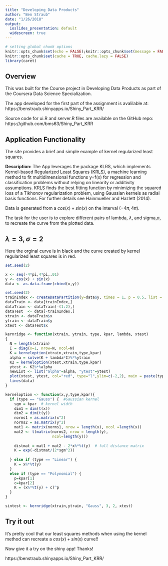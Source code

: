 ```yaml
---
title: "Developing Data Products"
author: "Ben Straub"
date: "1/26/2018"
output: 
  ioslides_presentation: default
  widescreen: true
---
```


<style type="text/css">
slides > slide:not(.nobackground):after {
  content: '';
}
</style>

```r
# setting global chunk options
knitr::opts_chunk$set(echo = FALSE);knitr::opts_chunk$set(message = FALSE);knitr::opts_chunk$set(warning = FALSE);knitr::opts_chunk$set(comment = "")
knitr::opts_chunk$set(cache = TRUE, cache.lazy = FALSE)
library(caret)
```

## Overview

This was built for the Course project in Developing Data Products as part of the Coursera Data Science Specialization.

The app developed for the first part of the assignment is avalilable at: https://benstraub.shinyapps.io/Shiny_Part_KRR/

Source code for ui.R and server.R files are available on the GitHub repo: https://github.com/bms63/Shiny_Part_KRR

## Application Functionality

The site provides a brief and simple example of kernel regularized least squares.

__Description:__ The App leverages the package KLRS, which implements Kernel-based Regularized Least Squares (KRLS), a machine learning method to fit multidimensional functions y=f(x) for regression and classification problems without relying on linearity or additivity assumptions. KRLS finds the best fitting function by minimizing the squared loss of a Tikhonov regularization problem, using Gaussian kernels as radial basis functions. For further details see Hainmueller and Hazlett (2014).

Data is generated from a $cos(x)+sin(x)$ on the interval $(-4\pi, 4\pi)$.

The task for the user is to explore different pairs of lambda, $\lambda$, and sigma,$\sigma$, to recreate the curve from the plotted data.

## $\lambda = 3, \sigma=2$

Here the orginal curve is in black and the curve created by kernel regularized least squares is in red.

```r
set.seed(2)

x <- seq(-4*pi,4*pi,.01)
y <- cos(x) + sin(x)
data <- as.data.frame(cbind(x,y))

set.seed(2)
trainIndex <- createDataPartition(y=data$y, times = 1, p = 0.5, list = FALSE)
dataTrain <- data[trainIndex,]
dataTrain <- dataTrain[-(1:2),]
dataTest  <- data[-trainIndex,]
xtrain <- dataTrain$x
ytrain <- dataTrain$y
xtest <- dataTest$x

kernridge <- function(xtrain, ytrain, type, kpar, lambda, xtest)
{
  N = length(xtrain)
  I = diag(x=1, nrow=N, ncol=N)
  K = kerneloption(xtrain,xtrain,type,kpar)
  alpha = solve(K + lambda*I)%*%ytrain
  K2 = kerneloption(xtest,xtrain,type,kpar)
  ytest <- K2%*%alpha
  newList <- list("alpha"=alpha, "ytest"=ytest)
  plot(xtest, ytest, col="red", type="l",ylim=c(-2,2), main = paste(type, " Kernel", sep =""))
  lines(data)
}

kerneloption <- function(x,y,type,kpar){
  if (type == "Gauss") {  #Gaussian kernel
    sgm = kpar	# kernel width
    dim1 = dim(t(x))
    dim2 = dim(t(y))
    norms1 = as.matrix(x^2)
    norms2 = as.matrix(y^2)
    mat1 <- matrix(norms1, nrow = length(x), ncol =length(x))
    mat2 <- t(matrix(norms2, nrow = length(y), 
                     ncol=length(y)))
    
    distmat = mat1 + mat2 - 2*x%*%t(y)	# full distance matrix
    K = exp(-distmat/(2*sgm^2))
    
  } else if (type == "Linear") {
    K = x%*%t(y)
  }
  else if (type == "Polynomial") {
    p=kpar[1]
    c=kpar[2]
    K = (x%*%t(y) + c)^p
  }
} 

sintest <- kernridge(xtrain,ytrain, "Gauss", 3, 2, xtest)
```


## Try it out

It's pretty cool that our least squares methods when using the kernel method can recreate a $cos(x) + sin(x)$ curve!!

Now give it a try on the shiny app!  Thanks!

https://benstraub.shinyapps.io/Shiny_Part_KRR/





